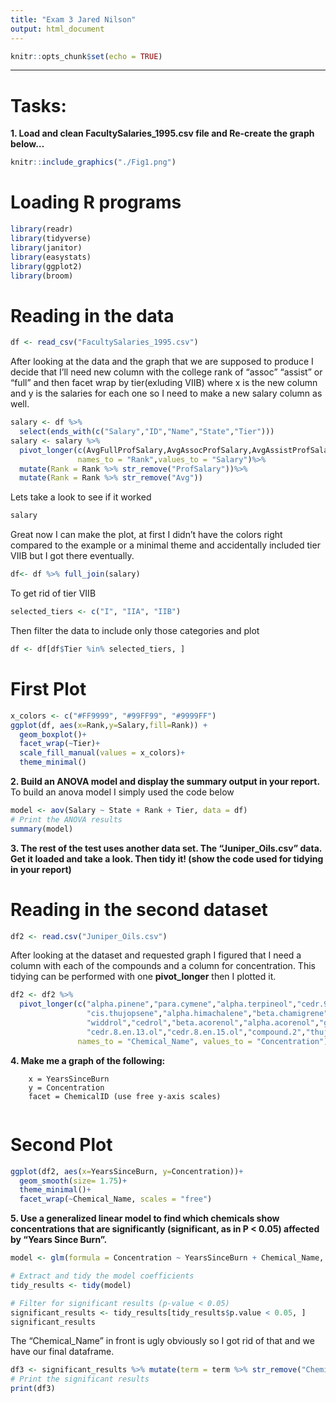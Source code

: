 ```yaml
---
title: "Exam 3 Jared Nilson"
output: html_document
---
```


```r
knitr::opts_chunk$set(echo = TRUE)
```

___

# Tasks:
  
**1. Load and clean FacultySalaries_1995.csv file and Re-create the graph below...**

```r
knitr::include_graphics("./Fig1.png")
```


# Loading R programs
```r
library(readr)
library(tidyverse)
library(janitor)
library(easystats)
library(ggplot2)
library(broom)

```
# Reading in the data
```r
df <- read_csv("FacultySalaries_1995.csv")

```

After looking at the data and the graph that we are supposed to produce I decide that I'll need new column with the college rank of "assoc" "assist"
or "full" and then facet wrap by tier(exluding VIIB) where x is the new column and y is the salaries for each one so I need to make a new salary column as well.

```r
salary <- df %>%
  select(ends_with(c("Salary","ID","Name","State","Tier")))
salary <- salary %>%
  pivot_longer(c(AvgFullProfSalary,AvgAssocProfSalary,AvgAssistProfSalary),
               names_to = "Rank",values_to = "Salary")%>% 
  mutate(Rank = Rank %>% str_remove("ProfSalary"))%>%
  mutate(Rank = Rank %>% str_remove("Avg"))
```

Lets take a look to see if it worked
```r
salary
```
Great now I can make the plot, at first I didn't have the colors right compared to the example or a minimal theme and accidentally included
tier VIIB but I got there eventually.

```r
df<- df %>% full_join(salary)
```
To get rid of tier VIIB
```r
selected_tiers <- c("I", "IIA", "IIB")
```
Then filter the data to include only those categories and plot
```r
df <- df[df$Tier %in% selected_tiers, ]
```

# First Plot

```r
x_colors <- c("#FF9999", "#99FF99", "#9999FF")
ggplot(df, aes(x=Rank,y=Salary,fill=Rank)) +
  geom_boxplot()+
  facet_wrap(~Tier)+
  scale_fill_manual(values = x_colors)+
  theme_minimal()
```


**2. Build an ANOVA model and display the summary output in your report.**
To build an anova model I simply used the code below
```r
model <- aov(Salary ~ State + Rank + Tier, data = df)
# Print the ANOVA results
summary(model)
```


**3. The rest of the test uses another data set. The "Juniper_Oils.csv" data. Get it loaded and take a look. Then tidy it! (show the code used for tidying in your report)**
        
# Reading in the second dataset
```r
df2 <- read.csv("Juniper_Oils.csv")
```
After looking at the dataset and requested graph I figured that I need a column with each of the compounds and a column for concentration.
This tidying can be performed with one **pivot_longer** then I plotted it.
```r
df2 <- df2 %>% 
  pivot_longer(c("alpha.pinene","para.cymene","alpha.terpineol","cedr.9.ene","alpha.cedrene","beta.cedrene",
                 "cis.thujopsene","alpha.himachalene","beta.chamigrene","cuparene","compound.1","alpha.chamigrene",
                 "widdrol","cedrol","beta.acorenol","alpha.acorenol","gamma.eudesmol","beta.eudesmol","alpha.eudesmol",
                 "cedr.8.en.13.ol","cedr.8.en.15.ol","compound.2","thujopsenal"),
               names_to = "Chemical_Name", values_to = "Concentration")
```
**4. Make me a graph of the following:**

        x = YearsSinceBurn
        y = Concentration
        facet = ChemicalID (use free y-axis scales)
        
# Second Plot

```r
ggplot(df2, aes(x=YearsSinceBurn, y=Concentration))+
  geom_smooth(size= 1.75)+
  theme_minimal()+
  facet_wrap(~Chemical_Name, scales = "free")
```

**5. Use a generalized linear model to find which chemicals show concentrations that are significantly (significant, as in P < 0.05) affected by "Years Since Burn".**

```r
model <- glm(formula = Concentration ~ YearsSinceBurn + Chemical_Name, data = df2, family = gaussian)

# Extract and tidy the model coefficients
tidy_results <- tidy(model)

# Filter for significant results (p-value < 0.05)
significant_results <- tidy_results[tidy_results$p.value < 0.05, ]
significant_results
```

The "Chemical_Name" in front is ugly obviously so I got rid of that and we have our final dataframe.
```r
df3 <- significant_results %>% mutate(term = term %>% str_remove("Chemical_Name"))
# Print the significant results
print(df3)

```

